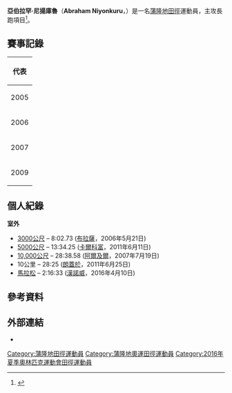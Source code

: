 {{Infobox sportsperson
| name           = 亞伯拉罕·尼揚庫魯<br />''Abraham Niyonkuru''
| image          = 
| caption        = 
| birth_name     = 
| fullname       = 
| nickname       = 
| nationality    = 
| residence      = 
| birth_date     = {{birth date and age|1989|12|29|df=yes}}
| birth_place    = 
| death_date     = 
| death_place    = 
| height         = 
| weight         = 
| website        = 
| country        = {{BDI}}
| sport          = [[田徑|田徑]]
| event          = 10,000公尺、馬拉松
| olympics       = 
| show-medals    = yes
| medaltemplates = 
{{MedalSport|男子[[田徑|田徑]]}}
{{MedalCountry|{{BDI}}}}
{{MedalCompetition|[[世界軍人田徑錦標賽|世界軍人田徑錦標賽]]}}
{{MedalSilver|[[2009年世界軍人田徑錦標賽|2009年 索菲亞]]|10,000公尺}}
}}
'''亞伯拉罕·尼揚庫魯'''（'''Abraham Niyonkuru'''，{{bd|1989年|12月29日|catIdx=Niyonkuru, Abraham}}）是一名[[蒲隆地|蒲隆地]][[田徑|田徑]]運動員，主攻長跑項目<ref>{{cite web |url=http://www.iaaf.org/athletes/burundi/abraham-niyonkuru-205975 |title=Abraham Niyonkuru |publisher=IAAF |date=2016-05-02 |accessdate=2016-05-02 |archive-date=2013-11-06 |archive-url=https://web.archive.org/web/20131106151401/http://www.iaaf.org/athletes/burundi/abraham-niyonkuru-205975 |dead-url=no }}</ref>。

== 賽事記錄 ==
{| {{AchievementTable|Event=yes}}
|-
! colspan="6" | 代表 {{BDI}}
|-
|rowspan=2|2005
|{{link-en|2005年世界越野錦標賽|2005 IAAF World Cross Country Championships|世界越野錦標賽}}
|[[法國|法國]][[聖加爾米耶_(羅亞爾省)|聖加爾米耶]]
|第33名
|青年男子組 (8公里)
|25:32
|-
|[[2005年法語系運動會|法語系運動會]]
|[[尼日|尼日]][[尼阿美|尼阿美]]
|第4名
|10,000公尺
|29:18.08
|-
|2006
|{{link-en|2006年世界青年田徑錦標賽|2006 World Junior Championships in Athletics |世界青年錦標賽}}
|[[中國|中國]][[北京|北京]]
|第5名
|10,000公尺
|28:59.92
|-
|2007
|[[2007年世界越野錦標賽|世界越野錦標賽]]
|[[肯亞|肯亞]][[蒙巴薩|蒙巴薩]]
|第13名
|青年男子組 (8公里)
|24:56
|-
|2009
|{{link-en|2009年世界軍人田徑錦標賽|2009 World Military Track and Field Championships|世界軍人錦標賽}}
|[[保加利亞|保加利亞]][[索菲亞|索菲亞]]
|bgcolor=silver | 亞軍
|10,000公尺
|29:37.14
|}

== 個人紀錄 ==
'''室外'''
* [[3000公尺賽跑|3000公尺]] – 8:02.73 ([[布拉薩|布拉薩]]，2006年5月21日)
* [[5000公尺賽跑|5000公尺]] – 13:34.25 ([[卡爾科富|卡爾科富]]，2011年6月11日)
* [[10000公尺賽跑|10,000公尺]] – 28:38.58 ([[阿爾及爾|阿爾及爾]]，2007年7月19日)
* 10公里 – 28:25 ([[朗蓋於|朗蓋於]]，2011年6月25日)
* [[馬拉松|馬拉松]] – 2:16:33 ([[漢諾威|漢諾威]]，2016年4月10日)

== 參考資料 ==
{{Reflist}}

== 外部連結 ==
* {{IAAF name|id=205975}}

{{Burundi-bio-stub}}

{{DEFAULTSORT:Niyonkuru, Abraham}}
[[Category:蒲隆地田徑運動員|Category:蒲隆地田徑運動員]]
[[Category:蒲隆地奧運田徑運動員|Category:蒲隆地奧運田徑運動員]]
[[Category:2016年夏季奧林匹克運動會田徑運動員|Category:2016年夏季奧林匹克運動會田徑運動員]]